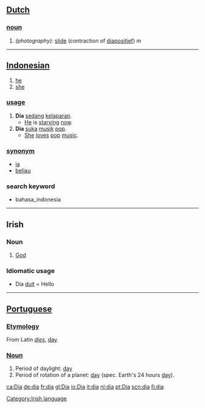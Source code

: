 ==[[Dutch]]==

===[[noun]]===
# ''(photography):'' [[slide]] (contraction of [[diapositief]]) ''m''

----

== [[Indonesian]] ==

# [[he]]
# [[she]]

=== [[usage]] ===
# '''Dia''' [[sedang]] [[lapar|kelaparan]].
#* [[he|He]] is [[starve|starving]] [[now]].
# '''Dia''' [[suka]] [[musik]] [[pop]].
#* [[she|She]] [[love]]s [[pop]] [[music]].

=== [[synonym]] ===
* [[ia]]
* [[beliau]]

===search keyword===
* bahasa_indonesia

----

==Irish==
===Noun===
# [[God]]

=== Idiomatic usage ===
* Dia [[duit]] = Hello

[[Category:Irish language]]
----

==[[Portuguese]]==
===[[Etymology]]===
From Latin ''[[dies]]'', [[day]].
===[[Noun]]===
#Period of daylight: [[day]]
#Period of rotation of a planet: [[day]] (spec. Earth's 24 hours [[day]]).

[[ca:Dia]]
[[de:dia]]
[[fr:dia]]
[[gl:Dia]]
[[io:Dia]]
[[it:dia]]
[[nl:dia]]
[[pt:Dia]]
[[scn:dia]]
[[fi:dia]]